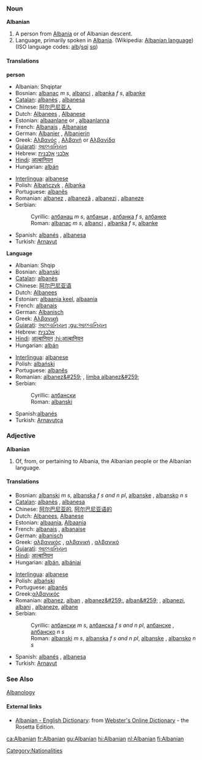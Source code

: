 ===Noun===
'''Albanian'''
#A person from [[Albania]] or of Albanian descent.
#Language, primarily spoken in [[Albania]]. (Wikipedia: [[w:Albanian language|Albanian language]]) (ISO language codes: [[alb]]/[[sqi]]   [[sq]])

====Translations====
'''person'''
{{top}}
*Albanian:  Shqiptar
*Bosnian: [[albanac]] ''m s'', [[albanci]] {{m}} {{p}}, [[albanka]] ''f s'', [[albanke]] {{f}} {{p}}
*[[Catalan]]: [[albanès]] {{m}}, [[albanesa]] {{f}}
*Chinese: [[阿尔巴尼亚人]]
*Dutch:  [[Albanees]] {{m}}, [[Albanese]] {{f}}
*Estonian: [[albaanlane]] {{m}} or {{f}}, [[albaanlanna]] {{f}}
*French: [[Albanais]] {{m}}, [[Albanaise]] {{f}}
*German: [[Albanier]] {{m}}, [[Albanierin]] {{f}}
*Greek: [[Αλβανός]] {{m}}, [[Αλβανή]] or [[Αλβανίδα]] {{f}}
*[[Gujarati]]: [[આલ્બાનિયન]]
*Hebrew: [[אלבני]] {{m}} [[אלבנית]] {{f}}
*[[Hindi]]: [[आल्बानियन]]
*Hungarian: [[albán]]
{{mid}}
*[[Interlingua]]: [[albanese]]
*Polish: [[Albańczyk]] {{m}}, [[Albanka]] {{f}}
*Portuguese: [[albanês]]
*Romanian: [[albanez]] {{m}}, [[albanezã]] {{f}}, [[albanezi]] {{m}} {{p}}, [[albaneze]] {{f}} {{p}}
*Serbian:
*:Cyrillic: [[албанац]] ''m s'', [[албанци]] {{m}} {{p}}, [[албанка]] ''f s'', [[албанке]] {{f}} {{p}}
*:Roman: [[albanac]] ''m s'', [[albanci]] {{m}} {{p}}, [[albanka]] ''f s'', [[albanke]] {{f}} {{p}}
*Spanish: [[albanés]] {{m}}, [[albanesa]] {{f}}
*Turkish: [[Arnavut]]
{{bottom}}
'''Language'''
{{top}}
*Albanian:  Shqip
*Bosnian: [[albanski]] {{m}}
*[[Catalan]]: [[albanès]]
*Chinese: [[阿尔巴尼亚语]]
*Dutch: [[Albanees]]
*Estonian: [[albaania keel]], [[albaania]]
*French: [[albanais]] {{m}}
*German: [[Albanisch]]
*Greek: [[Αλβανική]]
*[[Gujarati]]: [[આલ્બાનિયન]] [[:gu:આલ્બાનિયન]]
*Hebrew: [[אלבנית]]
*[[Hindi]]: [[आल्बानियन]] [[:hi:आल्बानियन]]
*Hungarian: [[albán]]
{{mid}}
*[[Interlingua]]: [[albanese]]
*Polish: [[albański]]
*Portuguese: [[albanês]]
*Romanian: [[albanez&#259;]] {{f}}, [[limba albanez&#259;]]
*Serbian:
*:Cyrillic: [[албански]] {{m}}
*:Roman: [[albanski]] {{m}}
*Spanish:[[albanés]]
*Turkish: [[Arnavutça]]
{{bottom}}
===Adjective===
'''Albanian'''

#Of, from, or pertaining to Albania, the Albanian people or the Albanian language.

====Translations====
{{top}}
*Bosnian: [[albanski]] ''m s'', [[albanska]] ''f s and n pl'', [[albanske]] {{f}} {{p}}, [[albansko]] ''n s''
*[[Catalan]]: [[albanès]] {{m}}, [[albanesa]] {{f}}
*Chinese: [[阿尔巴尼亚的]], [[阿尔巴尼亚语的]]
*Dutch: [[Albanees]], [[Albanese]]
*Estonian: [[albaania]], [[Albaania]]
*French: [[albanais]] {{m}}, [[albanaise]] {{f}}
*German: [[albanisch]]
*Greek: [[αλβανικός]] {{m}}, [[αλβανική]] {{f}}, [[αλβανικό]] {{n}}
*[[Gujarati]]: [[આલ્બાનિયન]]
*[[Hindi]]: [[आल्बानियन]]
*Hungarian: [[albán]], [[albániai]]
{{mid}}
*[[Interlingua]]: [[albanese]]
*Polish: [[albański]]
*Portuguese: [[albanês]]
*Greek:[[αλβανικός]]
*Romanian: [[albanez]], [[alban]] {{m}}, [[albanez&#259;]], [[alban&#259;]] {{f}}, [[albanezi]], [[albani]] {{m}} {{p}}, [[albaneze]], [[albane]] {{f}} {{p}}
*Serbian:
*:Cyrillic: [[албански]] ''m s'', [[албанска]] ''f s and n pl'', [[албанске]] {{f}} {{p}}, [[албанско]] ''n s''
*:Roman: [[albanski]] ''m s'', [[albanska]] ''f s and n pl'', [[albanske]] {{f}} {{p}}, [[albansko]] ''n s''
*Spanish: [[albanés]] {{m}}, [[albanesa]] {{f}}
*Turkish: [[Arnavut]]
{{bottom}}
===See Also===
[[Albanology]]

====External links====
{{Interwiktionary|code=sq}}
*[http://www.websters-online-dictionary.org/definition/Albanian-english/ Albanian - English Dictionary]: from [http://www.websters-online-dictionary.org Webster's Online Dictionary] - the Rosetta Edition.

[[Category:Nationalities]]
[[ca:Albanian]]
[[fr:Albanian]]
[[gu:Albanian]]
[[hi:Albanian]]
[[nl:Albanian]]
[[fi:Albanian]]